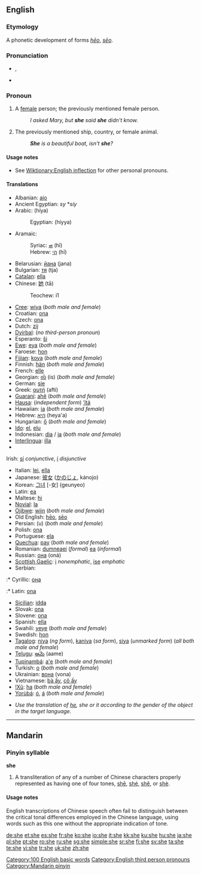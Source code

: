 {{see|SHE|she-|shē|shé|shě|shè}}
{{wikipedia|She (disambiguation)}}
==English==
{{wikipedia}}
{{rank|but|all|him|32|she|they|my|were}}

===Etymology===
A phonetic development of {{OE.}} forms ''[[heo|hēo]]'', ''[[seo|sēo]]''.

===Pronunciation===
* {{IPA|/ʃiː/}}, {{SAMPA|/Si:/}}
* {{audio|en-us-she.ogg|Audio (US)}}
*: {{rhymes|iː}}

===Pronoun===
{{en-pron|desc=third person singular, feminine, nominative case|accusative and possessive|her|possessive|hers|reflexive|herself}}

# {{personal}} A [[female]] person; the previously mentioned female person.
#: ''I asked Mary, but '''she''' said '''she''' didn't know.''
# {{personal}} The previously mentioned ship, country, or female animal.
#: '''''She''' is a beautiful boat, isn't '''she'''?''

====Usage notes====
* See [[Wiktionary:English inflection]] for other personal pronouns.

====Translations====
{{trans-top|person}}
* Albanian: [[ajo]]
* Ancient Egyptian: ''sy'' *''síy''
* Arabic: {{ARchar|[[هي|هِيَ]]}} (híya)
*: Egyptian: {{ARchar|[[هي]]}} (híyya)
* Aramaic:
*: Syriac: [[ܗܝ]] (hī)
*: Hebrew: [[הי]] (hī)
* Belarusian: [[йана]] (jana)
* Bulgarian: [[тя]] (tja)
* [[Catalan]]: [[ella]]
* Chinese: [[她]] (tā)
*: Teochew: i1
* [[Cree]]: [[wiya]] (''both male and female'')
* Croatian: [[ona]]
* Czech: [[ona]]
* Dutch: [[zij]]
* [[Dyirbal]]: (''no third-person pronoun'')
* Esperanto: [[ŝi]]
* [[Ewe]]: [[eya]] (''both male and female'')
* Faroese: [[hon]]
* [[Fijian]]: [[koya]] (''both male and female'')
* Finnish: [[hän]] (''both male and female'')
* French: [[elle]]
* Georgian: [[ის]] (is) (''both male and female'')
* German: [[sie]]
* Greek: [[αυτή]] (aftí)
* [[Guaraní]]: [[ahẽ]] (''both male and female'')
* [[Hausa]]: (''independent form'') [[’ítá]]
* Hawaiian: [[ia]] (''both male and female'')
* Hebrew: [[היא]] (heya'a)
* Hungarian: [[ő]] (''both male and female'')
* [[Ido]]: [[el]], [[elu]]
* Indonesian: [[dia]] / [[ia]] (''both male and female'')
* [[Interlingua]]: [[illa]]
* {{trans-mid}}
Irish: [[sí#Irish|sí]] ''conjunctive'', [[í]] ''disjunctive''
* Italian: [[lei]], [[ella]]
* Japanese: [[彼女]] ([[かのじょ]], kánojo)
* Korean: [[그녀]] [-女] (geunyeo)
* Latin: [[ea]]
* Maltese: [[hi]]
* [[Novial]]: [[la]]
* [[Ojibwe]]: [[wiin]] (''both male and female'')
* Old English: [[heo|hēo]], [[seo|sēo]]
* Persian: {{FAchar|[[او#Persian|او]]}} (u) (''both male and female'')
* Polish: [[ona]]
* Portuguese: [[ela]]
* [[Quechua]]: [[pay#Quechua|pay]] (''both male and female'')
* Romanian: [[dumneaei]] (''formal'') [[ea]] (''informal'')
* Russian: [[она]] (oná)
* [[Scottish Gaelic]]: [[i]] ''nonemphatic'', [[ise]] ''emphatic''
* Serbian:
:* Cyrillic: [[она]]
:* Latin: [[ona]]
* [[Sicilian]]: [[idda]]
* Slovak: [[ona]]
* Slovene: [[ona]]
* Spanish: [[ella]]
* Swahili: [[yeye]] (''both male and female'')
* Swedish: [[hon]]
* [[Tagalog]]: [[niya]] (''ng form''), [[kaniya]] (''sa form''), [[siya]] (''unmarked form'') (''all both male and female'')
* [[Telugu]]: [[ఆమె]] (aame)
* [[Tupinambá]]: [[a'e]] (''both male and female'')
* Turkish: [[o]] (''both male and female'')
* Ukrainian: [[вона]] (vona)
* Vietnamese: [[bà ấy]], [[cô ấy]]
* [[!Xũ]]: [[ha]] (''both male and female'')
* [[Yorùbá]]: [[ó]], [[á]] (''both male and female'')
{{trans-bottom}}

{{trans-top|ship, country, female animal}}
* ''Use the translation of [[he]], she or it according to the gender of the object in the target language.''
{{trans-bottom}}

[[Category:100 English basic words]]
[[Category:English third person pronouns]]

----

==Mandarin==

===Pinyin syllable===
'''she'''

# A transliteration of any of a number of Chinese characters properly represented as having one of four tones, [[shē]], [[shé]], [[shě]], or [[shè]].

====Usage notes====
English transcriptions of Chinese speech often fail to distinguish between the critical tonal differences employed in the Chinese language, using words such as this one without the appropriate indication of tone.

[[Category:Mandarin pinyin]]

[[de:she]]
[[et:she]]
[[es:she]]
[[fr:she]]
[[ko:she]]
[[io:she]]
[[it:she]]
[[kk:she]]
[[ku:she]]
[[hu:she]]
[[ja:she]]
[[pl:she]]
[[pt:she]]
[[ro:she]]
[[ru:she]]
[[sg:she]]
[[simple:she]]
[[sr:she]]
[[fi:she]]
[[sv:she]]
[[ta:she]]
[[te:she]]
[[vi:she]]
[[tr:she]]
[[uk:she]]
[[zh:she]]